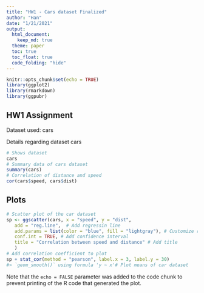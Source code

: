 ```yaml
---
title: "HW1 - Cars dataset Finalized"
author: "Han"
date: "1/21/2021"
output: 
  html_document:
    keep_md: true
  theme: paper
  toc: true
  toc_float: true
  code_folding: "hide"
---
```

```r
knitr::opts_chunk$set(echo = TRUE)
library(ggplot2)
library(rmarkdown)
library(ggpubr)
```

## HW1 Assignment

Dataset used: cars

Details regarding dataset cars
```r
# Shows dataset
cars
# Summary data of cars dataset
summary(cars)
# Correlation of distance and speed
cor(cars$speed, cars$dist)
```

## Plots
```r
# Scatter plot of the car dataset
sp <- ggscatter(cars, x = "speed", y = "dist",
   add = "reg.line",  # Add regressin line
   add.params = list(color = "blue", fill = "lightgray"), # Customize reg. line
   conf.int = TRUE, # Add confidence interval
   title = "Correlation between speed and distance" # Add title
   )
# Add correlation coefficient to plot
sp + stat_cor(method = "pearson", label.x = 3, label.y = 30)
#> `geom_smooth()` using formula 'y ~ x'# Plot means of car dataset
```

Note that the `echo = FALSE` parameter was added to the code chunk to prevent printing of the R code that generated the plot.
